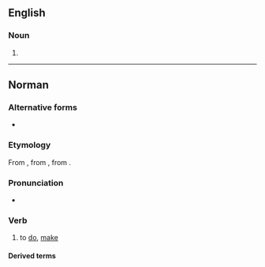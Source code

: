 ==English==

===Noun===
{{en-noun}}

# {{obsolete spelling of|faith|lang=en}}

----

==Norman==

===Alternative forms===
* {{l|nrf|faire}} {{qualifier|Guernsey}}

===Etymology===
From {{etyl|fro|nrf}} {{m|fro|faire}}, from {{etyl|la|nrf}} {{m|la|facio|faciō, facere}}, from {{etyl|ine-pro|nrf}} {{m|ine-pro|*dʰeh₁-||to put, place, set}}.

===Pronunciation===
* {{audio|Jer-faithe.ogg|Audio (Jersey)|lang=nrf}}

===Verb===
{{head|nrf|verb|gerund|faîs'sie}}

# {{lb|nrf|Jersey}} to [[do]], [[make]]

====Derived terms====
{{der3|lang=nrf|{{l|nrf|faithe cap pouor||to steer, steer out to sea}}
|{{l|nrf|faithe crédit||to give credit}}
|{{l|nrf|faithe dêdée||to wave bye-bye}}
|{{l|nrf|faithe des ilyies||to give someone the eye}}
|{{l|nrf|faithe eune montangne dé beurre||to do something half-baked; to construct a house of cards}}
|{{l|nrf|faithe jojo||to play giddy-up}}
|{{l|nrf|faithe la carre||to court}}
|{{l|nrf|faithe la fraude||to smuggle}}
|{{l|nrf|faithe la pânniole||to be out of sorts}}
|{{l|nrf|faithe la reine||to put on airs}}
|{{l|nrf|faithe la tcheue||to queue}}
|{{l|nrf|faithe lé beurre||to make butter}}
|{{l|nrf|faithe les cartes||to shuffle}}
|{{l|nrf|faithe un bord||to make a tack, a run}}
|{{l|nrf|faithe un clyîn||to give a wink}}
|{{l|nrf|faithe un discours||to make a speech}}
|{{l|nrf|faithe un faux sîngne||to forge a signature}}
|{{l|nrf|faithe un noeud||to tie a knot}}
|{{l|nrf|faithe v'nîn lé docteu||to send for the doctor}}
|{{l|nrf|homme à tout faithe||jack of all trades}}}}